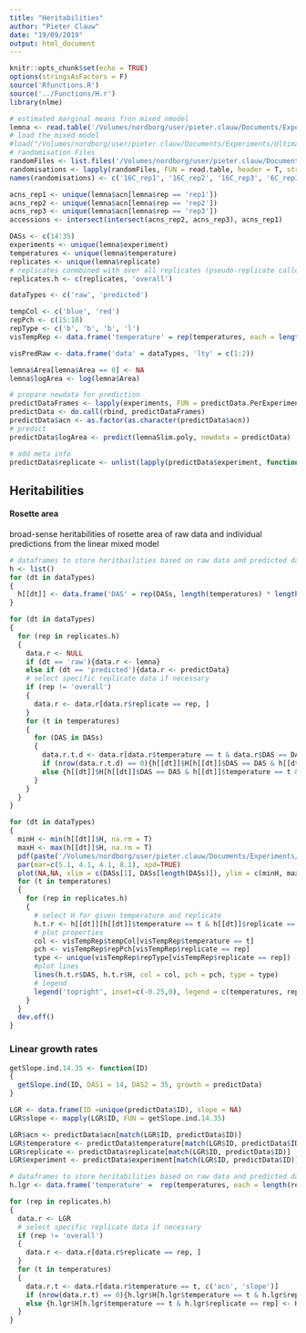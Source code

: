 ```yaml
---
title: "Heritabilities"
author: "Pieter Clauw"
date: "19/09/2019"
output: html_document
---
```


```r
knitr::opts_chunk$set(echo = TRUE)
options(stringsAsFactors = F)
source('Rfunctions.R')
source('../Functions/H.r')
library(nlme)

```

```r
# estimated marginal means fron mixed nmodel
lemna <- read.table('/Volumes/nordborg/user/pieter.clauw/Documents/Experiments/UltimateQandD/Data/Growth/rawdata_combined_annotation_NO.txt', header = T, sep = '\t')
# load the mixed model
#load("/Volumes/nordborg/user/pieter.clauw/Documents/Experiments/UltimateQandD/Results/Growth/poly3_logRosette_NO_allReps_V3_corCAR1_correct.rda")
# randomisation Files
randomFiles <- list.files('/Volumes/nordborg/user/pieter.clauw/Documents/Experiments/UltimateQandD/Setup/GrowthChamber/', pattern = 'chamberRandomisation_.*_rep', full.names = T)
randomisations <- lapply(randomFiles, FUN = read.table, header = T, stringsAsFactors = F)
names(randomisations) <- c('16C_rep1', '16C_rep2', '16C_rep3', '6C_rep1', '6C_rep2', '6C_rep3')


```

```r
acns_rep1 <- unique(lemna$acn[lemna$rep == 'rep1'])
acns_rep2 <- unique(lemna$acn[lemna$rep == 'rep2'])
acns_rep3 <- unique(lemna$acn[lemna$rep == 'rep3'])
accessions <- intersect(intersect(acns_rep2, acns_rep3), acns_rep1)

DASs <- c(14:35)
experiments <- unique(lemna$experiment)
temperatures <- unique(lemna$temperature)
replicates <- unique(lemna$replicate)
# replicates conmbined with over all replicates (pseudo-replicate called 'overall')
replicates.h <- c(replicates, 'overall')

dataTypes <- c('raw', 'predicted')
```
```r
tempCol <- c('blue', 'red')
repPch <- c(15:18)
repType <- c('b', 'b', 'b', 'l')
visTempRep <- data.frame('temperature' = rep(temperatures, each = length(replicates.h)), 'replicate' = rep(replicates.h, length(temperatures)), 'tempCol' = rep(tempCol, each = length(replicates.h)), 'repPch' = rep(repPch, length(temperatures)), repType = rep(repType, length(temperatures)))

visPredRaw <- data.frame('data' = dataTypes, 'lty' = c(1:2))

```


```r
lemna$Area[lemna$Area == 0] <- NA
lemna$logArea <- log(lemna$Area)
```



```r
# prepare newdata for prediction
predictDataFrames <- lapply(experiments, FUN = predictData.PerExperiment)
predictData <- do.call(rbind, predictDataFrames)
predictData$acn <- as.factor(as.character(predictData$acn))
# predict
predictData$logArea <- predict(lemnaSlim.poly, newdata = predictData)

# add meta info
predictData$replicate <- unlist(lapply(predictData$experiment, function(exp){strsplit(exp, split = '_')[[1]][2]}))
```


## Heritabilities 
#### Rosette area
broad-sense heritabilities of rosette area of raw data and individual predictions from the linear mixed model
```r
# dataframes to store heritbailities based on raw data and predicted data respectively
h <- list()
for (dt in dataTypes)
{
  h[[dt]] <- data.frame('DAS' = rep(DASs, length(temperatures) * length(replicates.h)), 'temperature' =  rep(temperatures, each = length(DASs) * length(replicates.h)), 'replicate' = rep(rep(replicates.h, each = length(DASs)), length(temperatures)), 'H' = NA, stringsAsFactors = F)
}

for (dt in dataTypes)
{
  for (rep in replicates.h)
  {  
    data.r <- NULL
    if (dt == 'raw'){data.r <- lemna}
    else if (dt == 'predicted'){data.r <- predictData}
    # select specific replicate data if necessary
    if (rep != 'overall')
    {
      data.r <- data.r[data.r$replicate == rep, ]
    }
    for (t in temperatures)
    {
      for (DAS in DASs)
      {
        data.r.t.d <- data.r[data.r$temperature == t & data.r$DAS == DAS, c('acn', 'logArea')]
        if (nrow(data.r.t.d) == 0){h[[dt]]$H[h[[dt]]$DAS == DAS & h[[dt]]$temperature == t & h[[dt]]$replicate == rep] <- NA}
        else {h[[dt]]$H[h[[dt]]$DAS == DAS & h[[dt]]$temperature == t & h[[dt]]$replicate == rep] <- H(data.r.t.d, print = F)[4]}
      }
    }
  }
}

```
```r
for (dt in dataTypes)
{
  minH <- min(h[[dt]]$H, na.rm = T)
  maxH <- max(h[[dt]]$H, na.rm = T)
  pdf(paste('/Volumes/nordborg/user/pieter.clauw/Documents/Experiments/UltimateQandD/Results/Growth/Plots/heritbailities_', dt, '.pdf', sep = ''), useDingbats = F, width = 14, height = 5)
  par(mar=c(5.1, 4.1, 4.1, 8.1), xpd=TRUE)
  plot(NA,NA, xlim = c(DASs[1], DASs[length(DASs)]), ylim = c(minH, maxH), xlab = 'days after stratification (DAS)', ylab = 'broad sense heritability', main = dt)
  for (t in temperatures)
  {
    for (rep in replicates.h)
    {
      # select H for given temperature and replicate
      h.t.r <- h[[dt]][h[[dt]]$temperature == t & h[[dt]]$replicate == rep, ]
      # plot properties
      col <- visTempRep$tempCol[visTempRep$temperature == t]
      pch <- visTempRep$repPch[visTempRep$replicate == rep]
      type <- unique(visTempRep$repType[visTempRep$replicate == rep])
      #plot lines
      lines(h.t.r$DAS, h.t.r$H, col = col, pch = pch, type = type)
      # legend
      legend('topright', inset=c(-0.25,0), legend = c(temperatures, replicates.h), col = c(tempCol, rep('black', length(replicates.h))), pch = c(NA,NA, repPch[1:3], NA), lty = c(1,1, NA, NA, NA, 1))
    }
  }
  dev.off()
}

```



### Linear growth rates
```r
getSlope.ind.14.35 <- function(ID)
{
  getSlope.ind(ID, DAS1 = 14, DAS2 = 35, growth = predictData)
}
```

```r
LGR <- data.frame(ID =unique(predictData$ID), slope = NA)
LGR$slope <- mapply(LGR$ID, FUN = getSlope.ind.14.35)

LGR$acn <- predictData$acn[match(LGR$ID, predictData$ID)]
LGR$temperature <- predictData$temperature[match(LGR$ID, predictData$ID)]
LGR$replicate <- predictData$replicate[match(LGR$ID, predictData$ID)]
LGR$experiment <- predictData$experiment[match(LGR$ID, predictData$ID)]
```
```r
# dataframes to store heritabilities based on raw data and predicted data respectively
h.lgr <- data.frame('temperature' =  rep(temperatures, each = length(replicates.h)), 'replicate' = rep(replicates.h, length(temperatures)), 'H' = NA, stringsAsFactors = F)

for (rep in replicates.h)
{  
  data.r <- LGR
  # select specific replicate data if necessary
  if (rep != 'overall')
  {
    data.r <- data.r[data.r$replicate == rep, ]
  }
  for (t in temperatures)
  {
    data.r.t <- data.r[data.r$temperature == t, c('acn', 'slope')]
    if (nrow(data.r.t) == 0){h.lgr$H[h.lgr$temperature == t & h.lgr$replicate == rep] <- NA}
    else {h.lgr$H[h.lgr$temperature == t & h.lgr$replicate == rep] <- H(data.r.t, print = F)[4]}
  }
}

```






